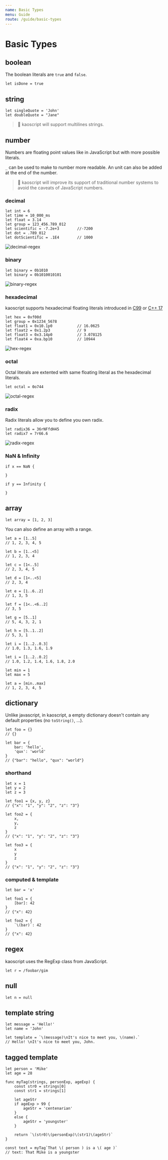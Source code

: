 ```yaml
---
name: Basic Types
menu: Guide
route: /guide/basic-types
---
```


# Basic Types

## boolean

The boolean literals are `true` and `false`.


```kaoscript
let isDone = true
```

## string

```kaoscript
let singleQuote = 'John'
let doubleQuote = "Jane"
```
> :construction: kaoscript will support multilines strings.

## number

Numbers are floating point values like in JavaScript but with more possible literals.

`_` can be used to make to number more readable.
An unit can also be added at the end of the number.

> :construction: kaoscript will improve its support of traditional number systems to avoid the caveats of JavaScript numbers.

### decimal

```kaoscript
let int = 6
let time = 10_000_ms
let float = 3.14
let group = 123_456.789_012
let scientific = -7.2e+3		//-7200
let dot = .789_012
let dotScientific = .1E4		// 1000
```

![decimal-regex](@images/guide/basic-types/decimal.svg)

### binary

```kaoscript
let binary = 0b1010
let binary = 0b1010010101
```

![binary-regex](@images/guide/basic-types/binary.svg)

### hexadecimal

kaoscript supports hexadecimal floating literals introduced in [C99](https://en.cppreference.com/w/c/language/floating_constant) or [C++ 17](https://en.cppreference.com/w/cpp/language/floating_literal)

```kaoscript
let hex = 0xf00d
let group = 0x1234_5678
let float1 = 0x10.1p0			// 16.0625
let float2 = 0x1.2p3			// 9
let float3 = 0x3.14p0			// 3.078125
let float4 = 0xa.bp10			// 10944
```

![hex-regex](@images/guide/basic-types/hex.svg)

### octal

Octal literals are extented with same floating literal as the hexadecimal literals.

```kaoscript
let octal = 0o744
```

![octal-regex](@images/guide/basic-types/octal.svg)

### radix

Radix literals allow you to define you own radix.

```kaoscript
let radix36 = 36rNFfdH45
let radix7 = 7r66.6
```

![radix-regex](@images/guide/basic-types/radix.svg)

### NaN & Infinity

```kaoscript
if x == NaN {

}

if y == Infinity {

}
```

## array

```kaoscript
let array = [1, 2, 3]
```

You can also define an array with a range.

```kaoscript
let a = [1..5]
// 1, 2, 3, 4, 5

let b = [1..<5]
// 1, 2, 3, 4

let c = [1<..5]
// 2, 3, 4, 5

let d = [1<..<5]
// 2, 3, 4

let e = [1..6..2]
// 1, 3, 5

let f = [1<..<6..2]
// 3, 5

let g = [5..1]
// 5, 4, 3, 2, 1

let h = [5..1..2]
// 5, 3, 1

let i = [1..2..0.3]
// 1.0, 1.3, 1.6, 1.9

let i = [1..2..0.2]
// 1.0, 1.2, 1.4, 1.6, 1.8, 2.0
```

```kaoscript
let min = 1
let max = 5

let a = [min..max]
// 1, 2, 3, 4, 5
```

## dictionary

Unlike javascript, in kaoscript, a empty dictionary doesn't contain any default properties (no `toString()`, ...).

```kaoscript
let foo = {}
// {}

let bar = {
	bar: 'hello',
	'qux': 'world'
}
// {"bar": "hello", "qux": "world"}
```

### shorthand

```kaoscript
let x = 1
let y = 2
let z = 3

let foo1 = {x, y, z}
// {"x": "1", "y": "2", "z": "3"}

let foo2 = {
	x,
	y,
	z
}
// {"x": "1", "y": "2", "z": "3"}

let foo3 = {
	x
	y
	z
}
// {"x": "1", "y": "2", "z": "3"}
```

### computed & template

```kaoscript
let bar = 'x'

let foo1 = {
	[bar]: 42
}
// {"x": 42}

let foo2 = {
	`\(bar)`: 42
}
// {"x": 42}
```

## regex

kaoscript uses the RegExp class from JavaScript.

```kaoscript
let r = /foobar/gim
```

## null

```kaoscript
let n = null
```


## template string

```kaoscript
let message = 'Hello!'
let name = 'John'

let template = `\(message)\nIt's nice to meet you, \(name).`
// Hello! \nIt's nice to meet you, John.
```

## tagged template

```kaoscript
let person = 'Mike'
let age = 28

func myTag(strings, personExp, ageExp) {
	const str0 = strings[0]
	const str1 = strings[1]

	let ageStr
	if ageExp > 99 {
		ageStr = 'centenarian'
	}
	else {
		ageStr = 'youngster'
	}

	return `\(str0)\(personExp)\(str1)\(ageStr)`
}

const text = myTag`That \( person ) is a \( age )`
// text: That Mike is a youngster
```